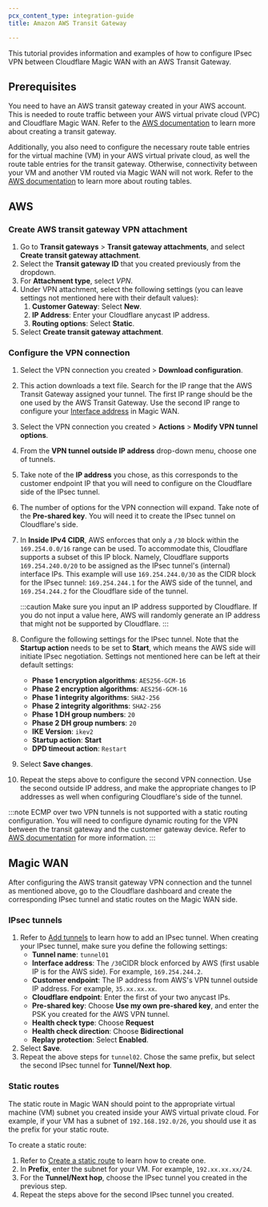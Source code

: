 ```yaml
---
pcx_content_type: integration-guide
title: Amazon AWS Transit Gateway

---
```


This tutorial provides information and examples of how to configure IPsec VPN between Cloudflare Magic WAN with an AWS Transit Gateway.

## Prerequisites

You need to have an AWS transit gateway created in your AWS account. This is needed to route traffic between your AWS virtual private cloud (VPC) and Cloudflare Magic WAN. Refer to the [AWS documentation](https://docs.aws.amazon.com/vpc/latest/tgw/tgw-getting-started.html) to learn more about creating a transit gateway.

Additionally, you also need to configure the necessary route table entries for the virtual machine (VM) in your AWS virtual private cloud, as well the route table entries for the transit gateway. Otherwise, connectivity between your VM and another VM routed via Magic WAN will not work. Refer to the [AWS documentation](https://docs.aws.amazon.com/vpc/latest/userguide/VPC_Route_Tables.html) to learn more about routing tables.

## AWS

### Create AWS transit gateway VPN attachment

1. Go to **Transit gateways** > **Transit gateway attachments**, and select **Create transit gateway attachment**.
2. Select the **Transit gateway ID** that you created previously from the dropdown.
3. For **Attachment type**, select _VPN_.
4. Under VPN attachment, select the following settings (you can leave settings not mentioned here with their default values):
   1. **Customer Gateway**: Select **New**.
   2. **IP Address**: Enter your Cloudflare anycast IP address.
   3. **Routing options**: Select **Static**.
5. Select **Create transit gateway attachment**.

### Configure the VPN connection

1. Select the VPN connection you created > **Download configuration**.

2. This action downloads a text file. Search for the IP range that the AWS Transit Gateway assigned your tunnel. The first IP range should be the one used by the AWS Transit Gateway. Use the second IP range to configure your [Interface address](#ipsec-tunnels) in Magic WAN.

3. Select the VPN connection you created > **Actions** > **Modify VPN tunnel options**.

4. From the **VPN tunnel outside IP address** drop-down menu, choose one of tunnels.

5. Take note of the **IP address** you chose, as this corresponds to the customer endpoint IP that you will need to configure on the Cloudflare side of the IPsec tunnel.

6. The number of options for the VPN connection will expand. Take note of the **Pre-shared key**.  You will need it to create the IPsec tunnel on Cloudflare's side.

7. In **Inside IPv4 CIDR**, AWS enforces that only a `/30` block within the `169.254.0.0/16` range can be used. To accommodate this, Cloudflare supports a subset of this IP block. Namely, Cloudflare supports `169.254.240.0/20` to be assigned as the IPsec tunnel's (internal) interface IPs. This example will use `169.254.244.0/30` as the CIDR block for the IPsec tunnel: `169.254.244.1` for the AWS side of the tunnel, and `169.254.244.2` for the Cloudflare side of the tunnel.

   :::caution
   Make sure you input an IP address supported by Cloudflare. If you do not input a value here, AWS will randomly generate an IP address that might not be supported by Cloudflare.
   :::

8. Configure the following settings for the IPsec tunnel. Note that the **Startup action** needs to be set to **Start**, which means the AWS side will initiate IPsec negotiation. Settings not mentioned here can be left at their default settings:
   - **Phase 1 encryption algorithms**: `AES256-GCM-16`
   - **Phase 2 encryption algorithms**: `AES256-GCM-16`
   - **Phase 1 integrity algorithms**: `SHA2-256`
   - **Phase 2 integrity algorithms**: `SHA2-256`
   - **Phase 1 DH group numbers**: `20`
   - **Phase 2 DH group numbers**: `20`
   - **IKE Version**: `ikev2`
   - **Startup action**: **Start**
   - **DPD timeout action**: `Restart`

9. Select **Save changes**.

10. Repeat the steps above to configure the second VPN connection. Use the second outside IP address, and make the appropriate changes to IP addresses as well when configuring Cloudflare's side of the tunnel.

:::note
ECMP over two VPN tunnels is not supported with a static routing configuration. You will need to configure dynamic routing for the VPN between the transit gateway and the customer gateway device. Refer to [AWS documentation](https://docs.aws.amazon.com/vpc/latest/tgw/tgw-transit-gateways.html) for more information.
:::

## Magic WAN

After configuring the AWS transit gateway VPN connection and the tunnel as mentioned above, go to the Cloudflare dashboard and create the corresponding IPsec tunnel and static routes on the Magic WAN side.

### IPsec tunnels

1. Refer to [Add tunnels](/magic-wan/configuration/manually/how-to/configure-tunnel-endpoints/#add-tunnels) to learn how to add an IPsec tunnel. When creating your IPsec tunnel, make sure you define the following settings:
   - **Tunnel name**: `tunnel01`
   - **Interface address**: The `/30`CIDR block enforced by AWS (first usable IP is for the AWS side). For example, `169.254.244.2`.
   - **Customer endpoint**: The IP address from AWS's VPN tunnel outside IP address. For example, `35.xx.xx.xx`.
   - **Cloudflare endpoint**: Enter the first of your two anycast IPs.
   - **Pre-shared key**: Choose **Use my own pre-shared key**, and enter the PSK you created for the AWS VPN tunnel.
   - **Health check type**: Choose **Request**
   - **Health check direction**: Choose **Bidirectional**
   - **Replay protection**: Select **Enabled**.
2. Select **Save**.
3. Repeat the above steps for `tunnel02`. Chose the same prefix, but select the second IPsec tunnel for **Tunnel/Next hop**.

### Static routes

The static route in Magic WAN should point to the appropriate virtual machine (VM) subnet you created inside your AWS virtual private cloud. For example, if your VM has a subnet of  `192.168.192.0/26`, you should use it as the prefix for your static route.

To create a static route:

1. Refer to [Create a static route](/magic-wan/configuration/manually/how-to/configure-routes/#create-a-static-route) to learn how to create one.
2. In **Prefix**, enter the subnet for your VM. For example, `192.xx.xx.xx/24`.
3. For the **Tunnel/Next hop**, choose the IPsec tunnel you created in the previous step.
4. Repeat the steps above for the second IPsec tunnel you created.
